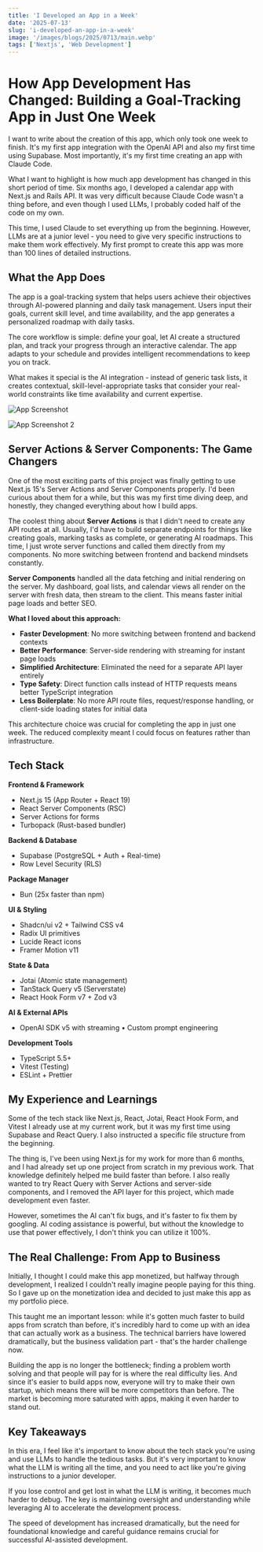 ```yaml
---
title: 'I Developed an App in a Week'
date: '2025-07-13'
slug: 'i-developed-an-app-in-a-week'
image: '/images/blogs/2025/0713/main.webp'
tags: ['Nextjs', 'Web Development']
---
```


# How App Development Has Changed: Building a Goal-Tracking App in Just One Week

I want to write about the creation of this app, which only took one week to
finish. It's my first app integration with the OpenAI API and also my first time
using Supabase. Most importantly, it's my first time creating an app with Claude
Code.

What I want to highlight is how much app development has changed in this short
period of time. Six months ago, I developed a calendar app with Next.js and
Rails API. It was very difficult because Claude Code wasn't a thing before, and
even though I used LLMs, I probably coded half of the code on my own.

This time, I used Claude to set everything up from the beginning. However, LLMs
are at a junior level - you need to give very specific instructions to make them
work effectively. My first prompt to create this app was more than 100 lines of
detailed instructions.

## What the App Does

The app is a goal-tracking system that helps users achieve their objectives
through AI-powered planning and daily task management. Users input their goals,
current skill level, and time availability, and the app generates a personalized
roadmap with daily tasks.

The core workflow is simple: define your goal, let AI create a structured plan,
and track your progress through an interactive calendar. The app adapts to your
schedule and provides intelligent recommendations to keep you on track.

What makes it special is the AI integration - instead of generic task lists, it
creates contextual, skill-level-appropriate tasks that consider your real-world
constraints like time availability and current expertise.

![App Screenshot](/images/blogs/2025/0713/sub1.webp)

![App Screenshot 2](/images/blogs/2025/0713/sub2.webp)

## Server Actions & Server Components: The Game Changers

One of the most exciting parts of this project was finally getting to use
Next.js 15's Server Actions and Server Components properly. I'd been curious
about them for a while, but this was my first time diving deep, and honestly,
they changed everything about how I build apps.

The coolest thing about **Server Actions** is that I didn't need to create any
API routes at all. Usually, I'd have to build separate endpoints for things like
creating goals, marking tasks as complete, or generating AI roadmaps. This time,
I just wrote server functions and called them directly from my components. No
more switching between frontend and backend mindsets constantly.

**Server Components** handled all the data fetching and initial rendering on the
server. My dashboard, goal lists, and calendar views all render on the server
with fresh data, then stream to the client. This means faster initial page loads
and better SEO.

**What I loved about this approach:**

- **Faster Development**: No more switching between frontend and backend
  contexts
- **Better Performance**: Server-side rendering with streaming for instant page
  loads
- **Simplified Architecture**: Eliminated the need for a separate API layer
  entirely
- **Type Safety**: Direct function calls instead of HTTP requests means better
  TypeScript integration
- **Less Boilerplate**: No more API route files, request/response handling, or
  client-side loading states for initial data

This architecture choice was crucial for completing the app in just one week.
The reduced complexity meant I could focus on features rather than
infrastructure.

## Tech Stack

**Frontend & Framework**

- Next.js 15 (App Router + React 19)
- React Server Components (RSC)
- Server Actions for forms
- Turbopack (Rust-based bundler)

**Backend & Database**

- Supabase (PostgreSQL + Auth + Real-time)
- Row Level Security (RLS)

**Package Manager**

- Bun (25x faster than npm)

**UI & Styling**

- Shadcn/ui v2 + Tailwind CSS v4
- Radix UI primitives
- Lucide React icons
- Framer Motion v11

**State & Data**

- Jotai (Atomic state management)
- TanStack Query v5 (Serverstate)
- React Hook Form v7 + Zod v3

**AI & External APIs**

- OpenAI SDK v5 with streaming • Custom prompt engineering

**Development Tools**

- TypeScript 5.5+
- Vitest (Testing)
- ESLint + Prettier

## My Experience and Learnings

Some of the tech stack like Next.js, React, Jotai, React Hook Form, and Vitest I
already use at my current work, but it was my first time using Supabase and
React Query. I also instructed a specific file structure from the beginning.

The thing is, I've been using Next.js for my work for more than 6 months, and I
had already set up one project from scratch in my previous work. That knowledge
definitely helped me build faster than before. I also really wanted to try React
Query with Server Actions and server-side components, and I removed the API
layer for this project, which made development even faster.

However, sometimes the AI can't fix bugs, and it's faster to fix them by
googling. AI coding assistance is powerful, but without the knowledge to use
that power effectively, I don't think you can utilize it 100%.

## The Real Challenge: From App to Business

Initially, I thought I could make this app monetized, but halfway through
development, I realized I couldn't really imagine people paying for this thing.
So I gave up on the monetization idea and decided to just make this app as my
portfolio piece.

This taught me an important lesson: while it's gotten much faster to build apps
from scratch than before, it's incredibly hard to come up with an idea that can
actually work as a business. The technical barriers have lowered dramatically,
but the business validation part - that's the harder challenge now.

Building the app is no longer the bottleneck; finding a problem worth solving
and that people will pay for is where the real difficulty lies. And since it's
easier to build apps now, everyone will try to make their own startup, which
means there will be more competitors than before. The market is becoming more
saturated with apps, making it even harder to stand out.

## Key Takeaways

In this era, I feel like it's important to know about the tech stack you're
using and use LLMs to handle the tedious tasks. But it's very important to know
what the LLM is writing all the time, and you need to act like you're giving
instructions to a junior developer.

If you lose control and get lost in what the LLM is writing, it becomes much
harder to debug. The key is maintaining oversight and understanding while
leveraging AI to accelerate the development process.

The speed of development has increased dramatically, but the need for
foundational knowledge and careful guidance remains crucial for successful
AI-assisted development.
